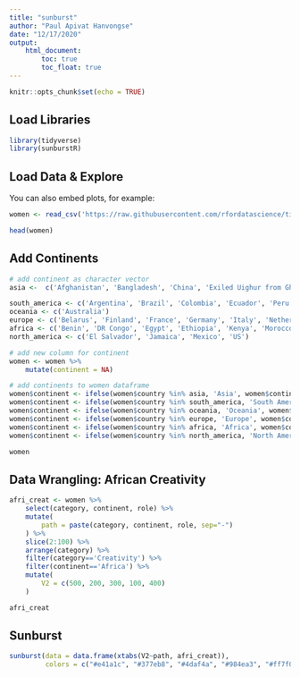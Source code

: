 ```yaml
---
title: "sunburst"
author: "Paul Apivat Hanvongse"
date: "12/17/2020"
output: 
    html_document:
        toc: true
        toc_float: true
---
```


```r
knitr::opts_chunk$set(echo = TRUE)
```

## Load Libraries


```r
library(tidyverse)
library(sunburstR)
```

## Load Data & Explore

You can also embed plots, for example:

```r
women <- read_csv('https://raw.githubusercontent.com/rfordatascience/tidytuesday/master/data/2020/2020-12-08/women.csv')

head(women)
```

## Add Continents

```r
# add continent as character vector
asia <-  c('Afghanistan', 'Bangladesh', 'China', 'Exiled Uighur from Ghulja (in Chinese, Yining)', 'Hong Kong', 'India', 'Indonesia', 'Iran', 'Iraq/UK', 'Japan', 'Kyrgyzstan', 'Lebanon', 'Malaysia', 'Myanmar', 'Nepal', 'Pakistan', 'Singapore', 'South Korea', 'Syria', 'Thailand', 'UAE', 'Vietnam', 'Yemen')

south_america <- c('Argentina', 'Brazil', 'Colombia', 'Ecuador', 'Peru', 'Venezuela')
oceania <- c('Australia')
europe <- c('Belarus', 'Finland', 'France', 'Germany', 'Italy', 'Netherlands', 'Northern Ireland', 'Norway', 'Republic of Ireland', 'Russia', 'Turkey', 'UK', 'Ukraine', 'Wales, UK')
africa <- c('Benin', 'DR Congo', 'Egypt', 'Ethiopia', 'Kenya', 'Morocco', 'Mozambique', 'Nigeria', 'Sierra Leone', 'Somalia', 'Somaliland', 'South Africa', 'Tanzania', 'Uganda', 'Zambia', 'Zimbabwe')
north_america <- c('El Salvador', 'Jamaica', 'Mexico', 'US')

# add new column for continent
women <- women %>%
    mutate(continent = NA) 

# add continents to women dataframe
women$continent <- ifelse(women$country %in% asia, 'Asia', women$continent)
women$continent <- ifelse(women$country %in% south_america, 'South America', women$continent)
women$continent <- ifelse(women$country %in% oceania, 'Oceania', women$continent)
women$continent <- ifelse(women$country %in% europe, 'Europe', women$continent)
women$continent <- ifelse(women$country %in% africa, 'Africa', women$continent)
women$continent <- ifelse(women$country %in% north_america, 'North America', women$continent)

women
```

## Data Wrangling: African Creativity

```r
afri_creat <- women %>%
    select(category, continent, role) %>%
    mutate(
        path = paste(category, continent, role, sep="-")
    ) %>%
    slice(2:100) %>%
    arrange(category) %>%
    filter(category=='Creativity') %>%
    filter(continent=='Africa') %>%
    mutate(
        V2 = c(500, 200, 300, 100, 400)
    )

afri_creat
```

## Sunburst

```r
sunburst(data = data.frame(xtabs(V2~path, afri_creat)),
         colors = c("#e41a1c", "#377eb8", "#4daf4a", "#984ea3", "#ff7f00", "#ffff33"))

```